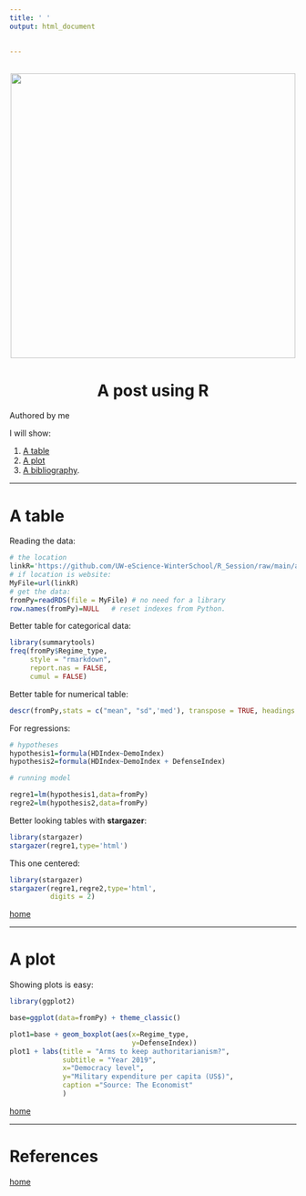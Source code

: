 ```yaml
---
title: ' '
output: html_document
  

---
```


<br> 
<center><img src="cherryBlossom.png" width="500"></center>

<center><h1> A post using R </h1></center>


<div align="right">Authored by me </div>
<a id='home'></a>
I will show:

1. [A table](#table)
2. [A plot](#plot)
3. [A bibliography](#bib).

____

<a id='table'></a>

# A table

Reading the data:

```r
# the location
linkR='https://github.com/UW-eScience-WinterSchool/R_Session/raw/main/allmerged_new.rds'
# if location is website:
MyFile=url(linkR)
# get the data:
fromPy=readRDS(file = MyFile) # no need for a library
row.names(fromPy)=NULL   # reset indexes from Python.


```

Better table for categorical data:

```r
library(summarytools)
freq(fromPy$Regime_type, 
     style = "rmarkdown",
     report.nas = FALSE,
     cumul = FALSE)
```

Better table for numerical table:

```r
descr(fromPy,stats = c("mean", "sd",'med'), transpose = TRUE, headings = TRUE)
```


For regressions:

```r
# hypotheses
hypothesis1=formula(HDIndex~DemoIndex)
hypothesis2=formula(HDIndex~DemoIndex + DefenseIndex)

# running model

regre1=lm(hypothesis1,data=fromPy)
regre2=lm(hypothesis2,data=fromPy)
```


Better looking tables with **stargazer**:

```r
library(stargazer)
stargazer(regre1,type='html')
```

This one centered:

<div align="center">

```r
library(stargazer)
stargazer(regre1,regre2,type='html',
          digits = 2)
```
 </div> 

[home](#home)


____

<a id='plot'></a>

# A plot

Showing plots is easy:

```r
library(ggplot2)

base=ggplot(data=fromPy) + theme_classic()

plot1=base + geom_boxplot(aes(x=Regime_type,
                              y=DefenseIndex))
plot1 + labs(title = "Arms to keep authoritarianism?",
             subtitle = "Year 2019",
             x="Democracy level",
             y="Military expenditure per capita (US$)",
             caption ="Source: The Economist"
             )
```


[home](#home)

____

<a id='bib'></a>

# References

[home](#home)